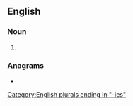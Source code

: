 ==English==

===Noun===
{{head|en|noun plural form}}

# {{plural of|doxy|lang=en}}

===Anagrams===
* {{anagrams|en|a=deiosx|oxides}}

[[Category:English plurals ending in "-ies"]]